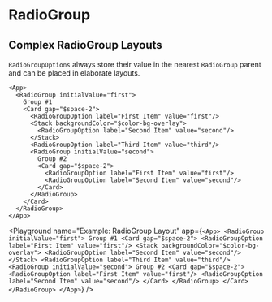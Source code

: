 
# RadioGroup

## Complex RadioGroup Layouts

`RadioGroupOptions` always store their value in the nearest `RadioGroup` parent and can be placed in elaborate layouts.

```ueml copy
<App>
  <RadioGroup initialValue="first">
    Group #1
    <Card gap="$space-2">
      <RadioGroupOption label="First Item" value="first"/>
      <Stack backgroundColor="$color-bg-overlay">
        <RadioGroupOption label="Second Item" value="second"/>
      </Stack>
      <RadioGroupOption label="Third Item" value="third"/>
      <RadioGroup initialValue="second">
        Group #2
        <Card gap="$space-2">
          <RadioGroupOption label="First Item" value="first"/>
          <RadioGroupOption label="Second Item" value="second"/>
        </Card>
      </RadioGroup>
    </Card>
  </RadioGroup>
</App>
```

<Playground
  name="Example: RadioGroup Layout"
  app={`
    <App>
      <RadioGroup initialValue="first">
        Group #1
        <Card gap="$space-2">
          <RadioGroupOption label="First Item" value="first"/>
          <Stack backgroundColor="$color-bg-overlay">
            <RadioGroupOption label="Second Item" value="second"/>
          </Stack>
          <RadioGroupOption label="Third Item" value="third"/>
          <RadioGroup initialValue="second">
            Group #2
            <Card gap="$space-2">
              <RadioGroupOption label="First Item" value="first"/>
              <RadioGroupOption label="Second Item" value="second"/>
            </Card>
          </RadioGroup>
        </Card>
      </RadioGroup>
    </App>
  `}
/>
